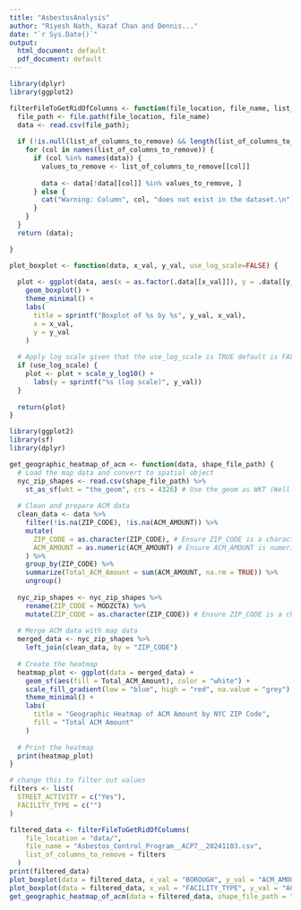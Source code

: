 ```yaml
---
title: "AsbestosAnalysis"
author: "Riyesh Nath, Kazaf Chan and Dennis..."
date: "`r Sys.Date()`"
output:
  html_document: default
  pdf_document: default
---
```


```r
library(dplyr)
library(ggplot2)

filterFileToGetRidOfColumns <- function(file_location, file_name, list_of_columns_to_remove){
  file_path <- file.path(file_location, file_name)
  data <- read.csv(file_path);
  
  if (!is.null(list_of_columns_to_remove) && length(list_of_columns_to_remove) > 0) {
    for (col in names(list_of_columns_to_remove)) {
      if (col %in% names(data)) {
        values_to_remove <- list_of_columns_to_remove[[col]]
        
        data <- data[!data[[col]] %in% values_to_remove, ]
      } else {
        cat("Warning: Column", col, "does not exist in the dataset.\n")
      }
    }
  }
  return (data);

}

```

```r
plot_boxplot <- function(data, x_val, y_val, use_log_scale=FALSE) {
  
  plot <- ggplot(data, aes(x = as.factor(.data[[x_val]]), y = .data[[y_val]])) +
    geom_boxplot() +
    theme_minimal() +
    labs(
      title = sprintf("Boxplot of %s by %s", y_val, x_val),
      x = x_val,
      y = y_val
    )
  
  # Apply log scale given that the use_log_scale is TRUE default is FALSE
  if (use_log_scale) {
    plot <- plot + scale_y_log10() +
      labs(y = sprintf("%s (log scale)", y_val))
  }
  
  return(plot)
}

```

```r
library(ggplot2)
library(sf)
library(dplyr)

get_geographic_heatmap_of_acm <- function(data, shape_file_path) {
  # Load the map data and convert to spatial object
  nyc_zip_shapes <- read.csv(shape_file_path) %>%
    st_as_sf(wkt = "the_geom", crs = 4326) # Use the_geom as WKT (Well-Known Text) geometry
  
  # Clean and prepare ACM data
  clean_data <- data %>%
    filter(!is.na(ZIP_CODE), !is.na(ACM_AMOUNT)) %>%
    mutate(
      ZIP_CODE = as.character(ZIP_CODE), # Ensure ZIP_CODE is a character
      ACM_AMOUNT = as.numeric(ACM_AMOUNT) # Ensure ACM_AMOUNT is numeric
    ) %>%
    group_by(ZIP_CODE) %>%
    summarize(Total_ACM_Amount = sum(ACM_AMOUNT, na.rm = TRUE)) %>%
    ungroup()
  
  nyc_zip_shapes <- nyc_zip_shapes %>%
    rename(ZIP_CODE = MODZCTA) %>%
    mutate(ZIP_CODE = as.character(ZIP_CODE)) # Ensure ZIP_CODE is a character
  
  # Merge ACM data with map data
  merged_data <- nyc_zip_shapes %>%
    left_join(clean_data, by = "ZIP_CODE")
  
  # Create the heatmap
  heatmap_plot <- ggplot(data = merged_data) +
    geom_sf(aes(fill = Total_ACM_Amount), color = "white") +
    scale_fill_gradient(low = "blue", high = "red", na.value = "grey") +
    theme_minimal() +
    labs(
      title = "Geographic Heatmap of ACM Amount by NYC ZIP Code",
      fill = "Total ACM Amount"
    )
  
  # Print the heatmap
  print(heatmap_plot)
}

```

```r
# change this to filter out values
filters <- list(
  STREET_ACTIVITY = c("Yes"),
  FACILITY_TYPE = c("")
)

filtered_data <- filterFileToGetRidOfColumns(
    file_location = "data/",
    file_name = "Asbestos_Control_Program__ACP7__20241103.csv", 
    list_of_columns_to_remove = filters
  )
print(filtered_data)
plot_boxplot(data = filtered_data, x_val = "BOROUGH", y_val = "ACM_AMOUNT", use_log_scale = TRUE)
plot_boxplot(data = filtered_data, x_val = "FACILITY_TYPE", y_val = "ACM_AMOUNT", use_log_scale = TRUE)
get_geographic_heatmap_of_acm(data = filtered_data, shape_file_path = "data/mapData.csv")
```

